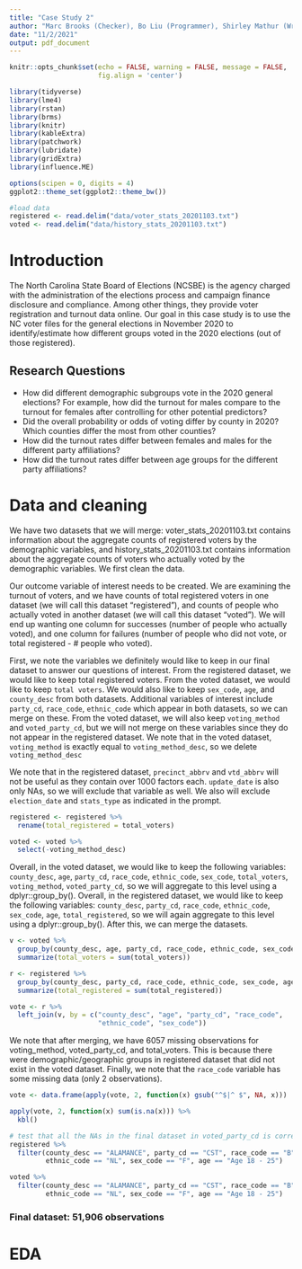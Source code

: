 ```yaml
---
title: "Case Study 2"
author: "Marc Brooks (Checker), Bo Liu (Programmer), Shirley Mathur (Writer), Aasha Reddy (Presenter)"
date: "11/2/2021"
output: pdf_document
---
```


```r
knitr::opts_chunk$set(echo = FALSE, warning = FALSE, message = FALSE, 
                      fig.align = 'center')
```

```r
library(tidyverse)
library(lme4)
library(rstan)
library(brms)
library(knitr)
library(kableExtra)
library(patchwork)
library(lubridate)
library(gridExtra)
library(influence.ME)

options(scipen = 0, digits = 4)
ggplot2::theme_set(ggplot2::theme_bw())
```


```r
#load data
registered <- read.delim("data/voter_stats_20201103.txt")
voted <- read.delim("data/history_stats_20201103.txt")
```

# Introduction 

The North Carolina State Board of Elections (NCSBE) is the agency charged with the administration of the elections process and campaign finance disclosure and compliance. Among other things, they provide voter registration and turnout data online. Our goal in this case study is to use the NC voter files for the general elections in November 2020 to identify/estimate how different groups voted in the 2020 elections (out of those registered).

## Research Questions 

* How did different demographic subgroups vote in the 2020 general elections? For example, how did the turnout for males compare to the turnout for females after controlling for other potential predictors?
* Did the overall probability or odds of voting differ by county in 2020? Which counties differ the most from other counties?
* How did the turnout rates differ between females and males for the different party affiliations?
* How did the turnout rates differ between age groups for the different party affiliations?

# Data and cleaning 

We have two datasets that we will merge: voter_stats_20201103.txt contains information about the aggregate counts of registered voters by the demographic variables, and history_stats_20201103.txt contains information about the aggregate counts of voters who actually voted by the demographic variables. We first clean the data. 

Our outcome variable of interest needs to be created. We are examining the turnout of voters, and we have counts of total registered voters in one dataset (we will call this dataset "registered"), and counts of people who actually voted in another dataset (we will call this dataset "voted"). We will end up wanting one column for successes (number of people who actually voted), and one column for failures (number of people who did not vote, or total registered - # people who voted). 

First, we note the variables we definitely would like to keep in our final dataset to answer our questions of interest. From the registered dataset, we would like to keep total registered voters. From the voted dataset, we would like to keep `total voters`. We would also like to keep `sex_code`, `age`, and `county_desc` from both datasets. Additional variables of interest include `party_cd`, `race_code`, `ethnic_code` which appear in both datasets, so we can merge on these. From the voted dataset, we will also keep `voting_method` and `voted_party_cd`, but we will not merge on these variables since they do not appear in the registered dataset. We note that in the voted dataset, `voting_method` is exactly equal to `voting_method_desc`, so we delete `voting_method_desc`

We note that in the registered dataset, `precinct_abbrv` and `vtd_abbrv` will not be useful as they contain over 1000 factors each. `update_date` is also only NAs, so we will exclude that variable as well. We also will exclude `election_date` and `stats_type` as indicated in the prompt. 

```r
registered <- registered %>%
  rename(total_registered = total_voters)

voted <- voted %>%
  select(-voting_method_desc)
```

Overall, in the voted dataset, we would like to keep the following variables: `county_desc`, `age`, `party_cd`, `race_code`, `ethnic_code`, `sex_code`, `total_voters`, `voting_method`, `voted_party_cd`, so we will aggregate to this level using a dplyr::group_by(). Overall, in the registered dataset, we would like to keep the following variables: `county_desc`, `party_cd`, `race_code`, `ethnic_code`, `sex_code`, `age`, `total_registered`, so we will again aggregate to this level using a dplyr::group_by(). After this, we can merge the datasets.

```r
v <- voted %>%
  group_by(county_desc, age, party_cd, race_code, ethnic_code, sex_code) %>%
  summarize(total_voters = sum(total_voters))

r <- registered %>%
  group_by(county_desc, party_cd, race_code, ethnic_code, sex_code, age) %>%
  summarize(total_registered = sum(total_registered))

vote <- r %>%
  left_join(v, by = c("county_desc", "age", "party_cd", "race_code",
                      "ethnic_code", "sex_code"))

```

We note that after merging, we have 6057 missing observations for voting_method, voted_party_cd, and total_voters. This is because there were demographic/geographic groups in registered dataset that did not exist in the voted dataset. Finally, we note that the `race_code` variable has some missing data (only 2 observations). 

```r
vote <- data.frame(apply(vote, 2, function(x) gsub("^$|^ $", NA, x)))

apply(vote, 2, function(x) sum(is.na(x))) %>%
  kbl()
```


```r
# test that all the NAs in the final dataset in voted_party_cd is correct - it is
registered %>%
  filter(county_desc == "ALAMANCE", party_cd == "CST", race_code == "B", 
         ethnic_code == "NL", sex_code == "F", age == "Age 18 - 25")

voted %>%
  filter(county_desc == "ALAMANCE", party_cd == "CST", race_code == "B", 
         ethnic_code == "NL", sex_code == "F", age == "Age 18 - 25")
```

### Final dataset: 51,906 observations

# EDA




